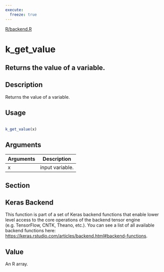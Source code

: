 ```yaml
---
execute:
  freeze: true
---
```


[R/backend.R](https://github.com/rstudio/keras//blob/main/R/backend.R#L1157) 

# k_get_value

## Returns the value of a variable.

## Description
 Returns the value of a variable. 


## Usage
```r
 
k_get_value(x) 
```

## Arguments
|Arguments|Description|
|---|---|
| x | input variable. |


## Section

## Keras Backend

   This function is part of a set of Keras backend functions that enable lower level access to the core operations of the backend tensor engine (e.g. TensorFlow, CNTK, Theano, etc.).  You can see a list of all available backend functions here: [https://keras.rstudio.com/articles/backend.html#backend-functions](https://keras.rstudio.com/articles/backend.html#backend-functions). 

## Value
 An R array. 




